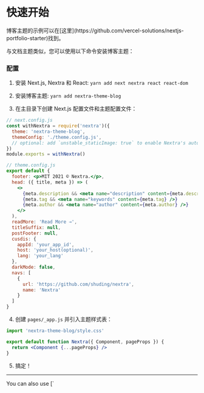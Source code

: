 # 快速开始


<Callout>
  博客主题的示例可以在[这里](https://github.com/vercel-solutions/nextjs-portfolio-starter)找到。
</Callout>

与文档主题类似，您可以使用以下命令安装博客主题：

### 配置

1. 安装 Next.js, Nextra 和 React: `yarn add next nextra react react-dom`

2. 安装博客主题: `yarn add nextra-theme-blog`

3. 在主目录下创建 Next.js 配置文件和主题配置文件：

```jsx
// next.config.js
const withNextra = require('nextra')({
  theme: 'nextra-theme-blog',
  themeConfig: './theme.config.js',
  // optional: add `unstable_staticImage: true` to enable Nextra's auto image import
})
module.exports = withNextra()
```

```jsx
// theme.config.js
export default {
  footer: <p>MIT 2021 © Nextra.</p>,
  head: ({ title, meta }) => (
    <>
      {meta.description && <meta name="description" content={meta.description} />}
      {meta.tag && <meta name="keywords" content={meta.tag} />}
      {meta.author && <meta name="author" content={meta.author} />}
    </>
  ),
  readMore: 'Read More →',
  titleSuffix: null,
  postFooter: null,
  cusdis: {
    appId: 'your_app_id',
    host: 'your_host(optional)',
    lang: 'your_lang'
  },
  darkMode: false,
  navs: [
    {
      url: 'https://github.com/shuding/nextra',
      name: 'Nextra'
    }
  ]
}
```

4. 创建 `pages/_app.js` 并引入主题样式表：

```jsx
import 'nextra-theme-blog/style.css'

export default function Nextra({ Component, pageProps }) {
  return <Component {...pageProps} />
}
```

5. 搞定！

---

<Callout>
You can also use [`<style jsx>`](https://nextjs.org/docs/basic-features/built-in-css-support#css-in-js) to style elements inside `theme.config.js`.
</Callout>
